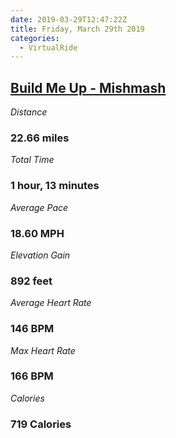 ```yaml
---
date: 2019-03-29T12:47:22Z
title: Friday, March 29th 2019
categories:
  - VirtualRide
---
```

## [Build Me Up - Mishmash](https://www.strava.com/activities/2249311584)

_Distance_

### 22.66 miles

_Total Time_

### 1 hour, 13 minutes

_Average Pace_

### 18.60 MPH

_Elevation Gain_

### 892 feet

_Average Heart Rate_

### 146 BPM

_Max Heart Rate_

### 166 BPM

_Calories_

### 719 Calories